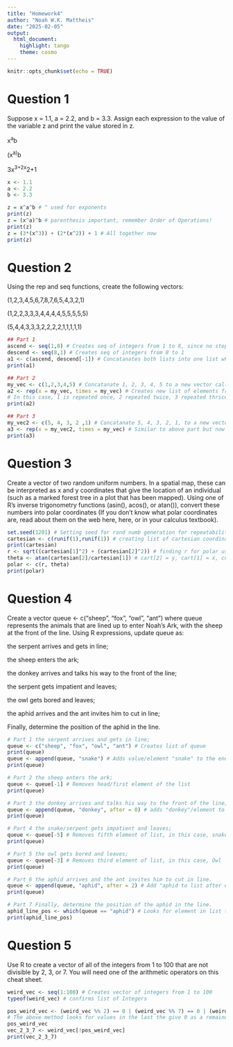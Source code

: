 ```yaml
---
title: "Homework4"
author: "Noah W.K. Mattheis"
date: "2025-02-05"
output: 
  html_document: 
    highlight: tango
    theme: cosmo
---
```


```r
knitr::opts_chunk$set(echo = TRUE)
```

# Question 1
Suppose x = 1.1, a = 2.2, and b = 3.3. Assign each expression to the value of the variable z and print the value stored in z.

x^a^b

(x^a)^b

3x^3+2x^2+1

```r

x <- 1.1
a <- 2.2
b <- 3.3

z = x^a^b # ^ used for exponents
print(z) 
z = (x^a)^b # parenthesis important, remember Order of Operations! 
print(z)
z = (3*(x^3)) + (2*(x^2)) + 1 # All together now
print(z)
```

# Question 2
Using the rep and seq functions, create the following vectors:

(1,2,3,4,5,6,7,8,7,6,5,4,3,2,1)

(1,2,2,3,3,3,4,4,4,4,5,5,5,5,5)

(5,4,4,3,3,3,2,2,2,2,1,1,1,1,1)

```r

## Part 1
ascend <- seq(1,8) # Creates seq of integers from 1 to 8, since no step is specified, 1 is used by default
descend <- seq(8,1) # Creates seq of integers from 8 to 1
a1 <- c(ascend, descend[-1]) # Concatanates both lists into one list while removing the first element/value of list descend, in this case it is to avoid repetition of 8
print(a1)

## Part 2
my_vec <- c(1,2,3,4,5) # Concatanate 1, 2, 3, 4, 5 to a new vector called my_vec
a2 <- rep(x = my_vec, times = my_vec) # Creates new list of elements from my_vec, and each element is repeated the number of times corresponding to my_vec as well
# In this case, 1 is repeated once, 2 repeated twice, 3 repeated thrice and so on
print(a2)

## Part 3
my_vec2 <- c(5, 4, 3, 2 ,1) # Concatanate 5, 4, 3, 2, 1, to a new vector called my_vec2
a3 <- rep(x = my_vec2, times = my_vec) # Similar to above part but now 5 is repeated once, 4 twice, 3 thrice, and so on as our list is now a count down from 5 to 1
print(a3)
```

# Question 3
Create a vector of two random uniform numbers. In a spatial map, these can be interpreted as x and y coordinates that give the location of an individual (such as a marked forest tree in a plot that has been mapped). Using one of R’s inverse trigonometry functions (asin(), acos(), or atan()), convert these numbers into polar coordinates (If you don’t know what polar coordinates are, read about them on the web here, here, or in your calculus textbook).

```r

set.seed(1201) # Setting seed for rand numb generation for repeatability
cartesian <- c(runif(1),runif(1)) # creating list of cartesian coordinates
print(cartesian) 
r <- sqrt((cartesian[1]^2) + (cartesian[2]^2)) # finding r for polar using pythagorean theorem
theta <- atan(cartesian[2]/cartesian[1]) # cart[2] = y, cart[1] = x, corresponding to (x,y) in normal cartesian coordinates, finding theta for polar
polar <- c(r, theta)
print(polar)

```

# Question 4
Create a vector queue <- c("sheep", "fox", "owl", "ant") where queue represents the animals that are lined up to enter Noah’s Ark, with the sheep at the front of the line. Using R expressions, update queue as:

the serpent arrives and gets in line;

the sheep enters the ark;

the donkey arrives and talks his way to the front of the line;

the serpent gets impatient and leaves;

the owl gets bored and leaves;

the aphid arrives and the ant invites him to cut in line;

Finally, determine the position of the aphid in the line.
```r

# Part 1 the serpent arrives and gets in line;
queue <- c("sheep", "fox", "owl", "ant") # Creates list of queue
print(queue)
queue <- append(queue, "snake") # Adds value/element "snake" to the end of list, if after is not declared will add to end of list 
print(queue)

# Part 2 the sheep enters the ark;
queue <- queue[-1] # Removes head/first element of the list
print(queue)

# Part 3 the donkey arrives and talks his way to the front of the line;
queue <- append(queue, "donkey", after = 0) # adds "donkey"/element to front of the list with after = 0
print(queue)

# Part 4 the snake/serpent gets impatient and leaves;
queue <- queue[-5] # Removes fifth element of list, in this case, snake
print(queue)

# Part 5 the owl gets bored and leaves;
queue <- queue[-3] # Removes third element of list, in this case, Owl
print(queue)

# Part 6 the aphid arrives and the ant invites him to cut in line.
queue <- append(queue, "aphid", after = 2) # Add "aphid to list after element/position 2
print(queue)

# Part 7 Finally, determine the position of the aphid in the line.
aphid_line_pos <- which(queue == "aphid") # Looks for element in list that matches "aphid" and returns the pos of the matching element
print(aphid_line_pos)
```

# Question 5
Use R to create a vector of all of the integers from 1 to 100 that are not divisible by 2, 3, or 7. You will need one of the arithmetic operators on this cheat sheet.
```r

weird_vec <- seq(1:100) # Creates vector of integers from 1 to 100
typeof(weird_vec) # confirms list of Integers

pos_weird_vec <- (weird_vec %% 2) == 0 | (weird_vec %% 7) == 0 | (weird_vec %% 3) == 0
# The above method looks for values in the last the give 0 as a remainder when divided by 2, 3, or 7 - ensuring we only have numbers divisible by any of these numbers
pos_weird_vec
vec_2_3_7 <- weird_vec[!pos_weird_vec]
print(vec_2_3_7)
```
